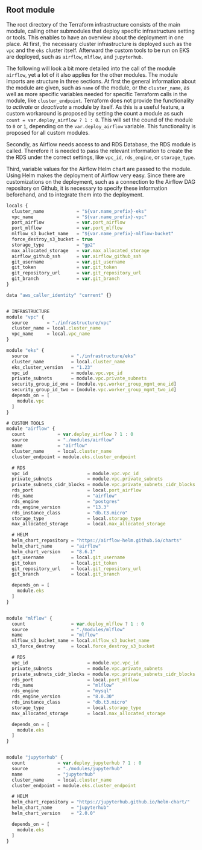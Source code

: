 
## Root module

The root directory of the Terraform infrastructure consists of the main module, calling other submodules that deploy specific infrastructure setting or tools.
This enables to have an overview about the deployment in one place. At first, the necessary cluster infrastructure is deployed such as the `vpc` and the `eks` cluster itself. Afterward the custom tools to be run on EKS are deployed, such as `airflow`, `mlflow`, and `jupyterhub`.

The following will look a bit more detailed into the call of the module `airflow`, yet a lot of it also applies for the other modules. 
The module imports are structure in three sections. At first the general information about the module are given, such as `name` of the module, or the `cluster_name`, as well as more specific variables needed for specific Terraform calls in the module, like `cluster_endpoint`. 
Terraform does not provide the functionality to *activate* or *deactivate* a module by itself. As this is a useful feature, a custom workaround is proposed by setting the count a module as such `count = var.deploy_airflow ? 1 : 0`. This will set the cound of the module to `0` or `1`, depending on the `var.deploy_airflow` variable. This functionality is proposed for all custom modules.

Secondly, as Airflow needs access to and RDS Database, the RDS module is called. Therefore it is needed to pass the relevant information to create the the RDS under the correct settings, like `vpc_id`, `rds_engine`, or `storage_type`.

Third, variable values for the Airflow Helm chart are passed to the module. Using Helm makes the deployment of Airflow very easy. Since there are customizations on the deployment, such as a connection to the Airflow DAG repository on Github, it is necessary to specify these information beforehand, and to integrate them into the deployment.

```javascript
locals {
  cluster_name            = "${var.name_prefix}-eks"
  vpc_name                = "${var.name_prefix}-vpc"
  port_airflow            = var.port_airflow
  port_mlflow             = var.port_mlflow
  mlflow_s3_bucket_name   = "${var.name_prefix}-mlflow-bucket"
  force_destroy_s3_bucket = true
  storage_type            = "gp2"
  max_allocated_storage   = var.max_allocated_storage
  airflow_github_ssh      = var.airflow_github_ssh
  git_username            = var.git_username
  git_token               = var.git_token
  git_repository_url      = var.git_repository_url
  git_branch              = var.git_branch
}

data "aws_caller_identity" "current" {}


# INFRASTRUCTURE
module "vpc" {
  source       = "./infrastructure/vpc"
  cluster_name = local.cluster_name
  vpc_name     = local.vpc_name
}

module "eks" {
  source                = "./infrastructure/eks"
  cluster_name          = local.cluster_name
  eks_cluster_version   = "1.23"
  vpc_id                = module.vpc.vpc_id
  private_subnets       = module.vpc.private_subnets
  security_group_id_one = [module.vpc.worker_group_mgmt_one_id]
  security_group_id_two = [module.vpc.worker_group_mgmt_two_id]
  depends_on = [
    module.vpc
  ]
}

# CUSTOM TOOLS
module "airflow" {
  count            = var.deploy_airflow ? 1 : 0
  source           = "./modules/airflow"
  name             = "airflow"
  cluster_name     = local.cluster_name
  cluster_endpoint = module.eks.cluster_endpoint

  # RDS
  vpc_id                      = module.vpc.vpc_id
  private_subnets             = module.vpc.private_subnets
  private_subnets_cidr_blocks = module.vpc.private_subnets_cidr_blocks
  rds_port                    = local.port_airflow
  rds_name                    = "airflow"
  rds_engine                  = "postgres"
  rds_engine_version          = "13.3"
  rds_instance_class          = "db.t3.micro"
  storage_type                = local.storage_type
  max_allocated_storage       = local.max_allocated_storage

  # HELM
  helm_chart_repository = "https://airflow-helm.github.io/charts"
  helm_chart_name       = "airflow"
  helm_chart_version    = "8.6.1"
  git_username          = local.git_username
  git_token             = local.git_token
  git_repository_url    = local.git_repository_url
  git_branch            = local.git_branch

  depends_on = [
    module.eks
  ]
}


module "mlflow" {
  count                 = var.deploy_mlflow ? 1 : 0
  source                = "./modules/mlflow"
  name                  = "mlflow"
  mlflow_s3_bucket_name = local.mlflow_s3_bucket_name
  s3_force_destroy      = local.force_destroy_s3_bucket

  # RDS
  vpc_id                      = module.vpc.vpc_id
  private_subnets             = module.vpc.private_subnets
  private_subnets_cidr_blocks = module.vpc.private_subnets_cidr_blocks
  rds_port                    = local.port_mlflow
  rds_name                    = "mlflow"
  rds_engine                  = "mysql"
  rds_engine_version          = "8.0.30"
  rds_instance_class          = "db.t3.micro"
  storage_type                = local.storage_type
  max_allocated_storage       = local.max_allocated_storage

  depends_on = [
    module.eks
  ]
}


module "jupyterhub" {
  count            = var.deploy_jupyterhub ? 1 : 0
  source           = "./modules/jupyterhub"
  name             = "jupyterhub"
  cluster_name     = local.cluster_name
  cluster_endpoint = module.eks.cluster_endpoint

  # HELM
  helm_chart_repository = "https://jupyterhub.github.io/helm-chart/"
  helm_chart_name       = "jupyterhub"
  helm_chart_version    = "2.0.0"

  depends_on = [
    module.eks
  ]
}


```
